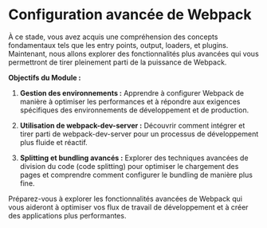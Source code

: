 # Configuration avancée de Webpack

À ce stade, vous avez acquis une compréhension des concepts fondamentaux tels que les entry points, output, loaders, et plugins. Maintenant, nous allons explorer des fonctionnalités plus avancées qui vous permettront de tirer pleinement parti de la puissance de Webpack.

**Objectifs du Module :**

1. **Gestion des environnements :** Apprendre à configurer Webpack de manière à optimiser les performances et à répondre aux exigences spécifiques des environnements de développement et de production.

2. **Utilisation de webpack-dev-server :** Découvrir comment intégrer et tirer parti de webpack-dev-server pour un processus de développement plus fluide et réactif.

3. **Splitting et bundling avancés :** Explorer des techniques avancées de division du code (code splitting) pour optimiser le chargement des pages et comprendre comment configurer le bundling de manière plus fine.

Préparez-vous à explorer les fonctionnalités avancées de Webpack qui vous aideront à optimiser vos flux de travail de développement et à créer des applications plus performantes.